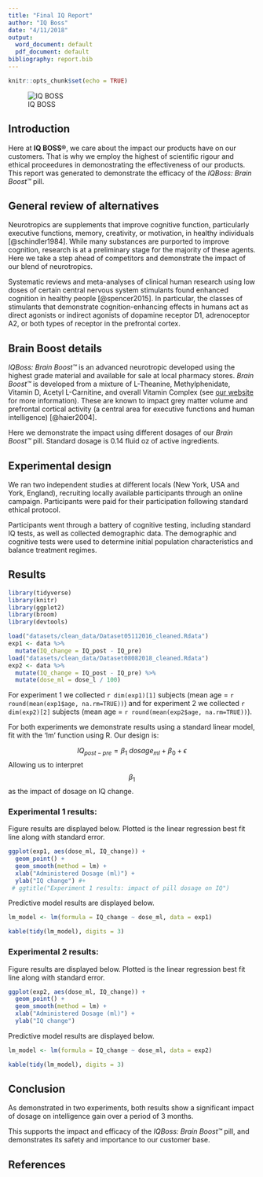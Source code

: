 ```yaml
---
title: "Final IQ Report"
author: "IQ Boss"
date: "4/11/2018"
output:
  word_document: default
  pdf_document: default
bibliography: report.bib
---
```


```r
knitr::opts_chunk$set(echo = TRUE)
```

![IQ BOSS](brainbossLOGO.png)

## Introduction

Here at **IQ BOSS®**, we care about the impact our products have on our customers. That is why we employ the highest of scientific rigour and ethical proceedures in demonostrating the effectiveness of our products. This report was generated to demonstrate the efficacy of the _IQBoss: Brain Boost™_ pill.

## General review of alternatives

Neurotropics are supplements that improve cognitive function, particularly executive functions, memory, creativity, or motivation, in healthy individuals [@schindler1984]. While many substances are purported to improve cognition, research is at a preliminary stage for the majority of these agents. Here we take a step ahead of competitors and demonstrate the impact of our blend of neurotropics.

Systematic reviews and meta-analyses of clinical human research using low doses of certain central nervous system stimulants found enhanced cognition in healthy people [@spencer2015]. In particular, the classes of stimulants that demonstrate cognition-enhancing effects in humans act as direct agonists or indirect agonists of dopamine receptor D1, adrenoceptor A2, or both types of receptor in the prefrontal cortex.

## Brain Boost details

_IQBoss: Brain Boost™_ is an advanced neurotropic developed using the highest grade material and available for sale at local pharmacy stores. _Brain Boost™_ is developed from a mixture of L-Theanine, Methylphenidate, Vitamin D, Acetyl L-Carnitine, and overall Vitamin Complex (see [our website](http://www.brainboss.com/brainboost/ingredients) for more information). These are known to impact grey matter volume and prefrontal cortical activity (a central area for executive functions and human intelligence) [@haier2004].

Here we demonstrate the impact using different dosages of our _Brain Boost™_ pill. Standard dosage is 0.14 fluid oz of active ingredients.

## Experimental design

We ran two independent studies at different locals (New York, USA and York, England), recruiting locally available participants through an online campaign. Participants were paid for their participation following standard ethical protocol.

Participants went through a battery of cognitive testing, including standard IQ tests, as well as collected demographic data. The demographic and cognitive tests were used to determine initial population characteristics and balance treatment regimes.

## Results

```r

library(tidyverse)
library(knitr)
library(ggplot2)
library(broom)
library(devtools)

load("datasets/clean_data/Dataset05112016_cleaned.Rdata")
exp1 <- data %>%
  mutate(IQ_change = IQ_post - IQ_pre)
load("datasets/clean_data/Dataset08082018_cleaned.Rdata")
exp2 <- data %>%
  mutate(IQ_change = IQ_post - IQ_pre) %>%
  mutate(dose_ml = dose_l / 100)
```

For experiment 1 we collected `r dim(exp1)[1]` subjects (mean age = `r round(mean(exp1$age, na.rm=TRUE))`) and for experiment 2 we collected `r dim(exp2)[2]` subjects  (mean age = `r round(mean(exp2$age, na.rm=TRUE))`).

For both experiments we demonstrate results using a standard linear model, fit with the 'lm' function using R. Our design is:

$$
IQ_{post-pre} = \beta_1 \ dosage_{ml} + \beta_0 + \epsilon
$$
Allowing us to interpret $$\beta_1$$ as the impact of dosage on IQ change.

### Experimental 1 results:

Figure results are displayed below. Plotted is the linear regression best fit line along with standard error.


```r

ggplot(exp1, aes(dose_ml, IQ_change)) +
  geom_point() +
  geom_smooth(method = lm) +
  xlab("Administered Dosage (ml)") +
  ylab("IQ change") #+
 # ggtitle("Experiment 1 results: impact of pill dosage on IQ")
```

Predictive model results are displayed below.

```r

lm_model <- lm(formula = IQ_change ~ dose_ml, data = exp1)

kable(tidy(lm_model), digits = 3)

```

### Experimental 2 results:

Figure results are displayed below. Plotted is the linear regression best fit line along with standard error.

```r

ggplot(exp2, aes(dose_ml, IQ_change)) +
  geom_point() +
  geom_smooth(method = lm) +
  xlab("Administered Dosage (ml)") +
  ylab("IQ change") 

```

Predictive model results are displayed below.

```r
lm_model <- lm(formula = IQ_change ~ dose_ml, data = exp2)

kable(tidy(lm_model), digits = 3)
```

## Conclusion

As demonstrated in two experiments, both results show a significant impact of dosage on intelligence gain over a period of 3 months. 

This supports the impact and efficacy of the _IQBoss: Brain Boost™_ pill, and demonstrates its safety and importance to our customer base.

## References
